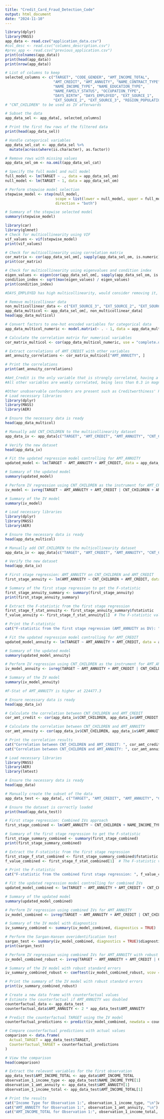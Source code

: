 ---
title: "Credit_Card_Fraud_Detection_Code"
output: html_document
date: "2024-11-10"
---

```{r load_files, include=FALSE}
library(dplyr)
library(MASS)
app_data <- read.csv("application_data.csv")
#col_desc <- read.csv("columns_description.csv")
#prev_app <- read.csv("previous_application.csv")
print(colnames(app_data))
print(head(app_data))
print(nrow(app_data))
```


```{r EDA, include=FALSE}
# List of columns to keep
selected_columns <- c("TARGET", "CODE_GENDER", "AMT_INCOME_TOTAL", 
                      "AMT_CREDIT", "AMT_ANNUITY", "NAME_CONTRACT_TYPE", 
                      "NAME_INCOME_TYPE", "NAME_EDUCATION_TYPE", 
                      "NAME_FAMILY_STATUS", "OCCUPATION_TYPE", 
                      "DAYS_BIRTH", "DAYS_EMPLOYED", "EXT_SOURCE_1", 
                      "EXT_SOURCE_2", "EXT_SOURCE_3", "REGION_POPULATION_RELATIVE")
# "CNT_CHILDREN" to be used as IV afterwards

# Subset the data
app_data_sel <- app_data[, selected_columns]

# Print the first few rows of the filtered data
print(head(app_data_sel))

```

```{r stepwise}
# Handle categorical variables
app_data_sel_cat <- app_data_sel %>%
  mutate(across(where(is.character), as.factor))

# Remove rows with missing values
app_data_sel_om <- na.omit(app_data_sel_cat)

# Specify the full model and null model
full_model <- lm(TARGET ~ ., data = app_data_sel_om)
null_model <- lm(TARGET ~ 1, data = app_data_sel_om)

# Perform stepwise model selection
stepwise_model <- step(null_model, 
                       scope = list(lower = null_model, upper = full_model), 
                       direction = "both")

# Summary of the stepwise selected model
summary(stepwise_model)

```

```{r verify-multicollinearity}
library(car)
library(glmnet)
# Check for multicollinearity using VIF 
vif_values <- vif(stepwise_model)
print(vif_values)

# Check for multicollinearity using correlation matrix 
cor_matrix <- cor(app_data_sel_om[, sapply(app_data_sel_om, is.numeric)])
print(cor_matrix)

# Check for multicollinearity using eigenvalues and condition index
eigen_values <- eigen(cor(app_data_sel_om[, sapply(app_data_sel_om, is.numeric)]))$values
condition_index <- sqrt(max(eigen_values) / eigen_values)
print(condition_index)

#DAYS_EMPLOYED has high multicollinearity, would consider removing it, whereas NAME_INCOME_TYPE has moderate multicollinearity

# Remove multicollinear data
non_multicollinear_data <- c("EXT_SOURCE_3", "EXT_SOURCE_2", "EXT_SOURCE_1", "DAYS_BIRTH", "NAME_CONTRACT_TYPE", "NAME_EDUCATION_TYPE", "OCCUPATION_TYPE", "AMT_ANNUITY", "AMT_CREDIT", "NAME_INCOME_TYPE", "AMT_INCOME_TOTAL", "NAME_FAMILY_STATUS")
app_data_multicol <- app_data_sel_om[, non_multicollinear_data]
head(app_data_multicol)
```

```{r verify-correlation}
# Convert factors to one-hot encoded variables for categorical data
app_data_multicol_numeric <- model.matrix(~ . - 1, data = app_data_multicol)

# Calculate the correlation matrix for numerical variables
cor_matrix_multicol <- cor(app_data_multicol_numeric, use = "complete.obs")

# Extract correlations of AMT_CREDIT with other variables
amt_annuity_correlations <- cor_matrix_multicol["AMT_ANNUITY", ]

# Print the correlations
print(amt_annuity_correlations)

#Amt_Credit is the only variable that is strongly correlated, having a correlation coefficient of 0.77398, which is > 0.7
#All other variables are weakly correlated, being less than 0.3 in magnitude
```

```{r IV}
#Other unobservable confounders are present such as Creditworthiness' Perception, 
# Load necessary libraries
library(dplyr)
library(MASS)
library(AER)

# Ensure the necessary data is ready
head(app_data_multicol)

# Manually add CNT_CHILDREN to the multicollinearity dataset
app_data_iv <- app_data[c("TARGET", "AMT_CREDIT", "AMT_ANNUITY", "CNT_CHILDREN")]

# Verify the new dataset
head(app_data_iv)

# Fit the updated regression model controlling for AMT_ANNUITY
updated_model <- lm(TARGET ~ AMT_ANNUITY + AMT_CREDIT, data = app_data_iv)

# Summary of the updated model
summary(updated_model)

# Perform IV regression using CNT_CHILDREN as the instrument for AMT_CREDIT
iv_model <- ivreg(TARGET ~ AMT_ANNUITY + AMT_CREDIT | CNT_CHILDREN + AMT_CREDIT, data = app_data_iv)

# Summary of the IV model
summary(iv_model)
```

```{r f-statistic-iv-validity}
# Load necessary libraries
library(dplyr)
library(MASS)
library(AER)

# Ensure the necessary data is ready
head(app_data_multicol)

# Manually add CNT_CHILDREN to the multicollinearity dataset
app_data_iv <- app_data[c("TARGET", "AMT_CREDIT", "AMT_ANNUITY", "CNT_CHILDREN")]

# Verify the new dataset
head(app_data_iv)

# First stage regression: AMT_ANNUITY on CNT_CHILDREN and AMT_CREDIT
first_stage_annuity <- lm(AMT_ANNUITY ~ CNT_CHILDREN + AMT_CREDIT, data = app_data_iv)

# Summary of the first stage regression to get the F-statistic
first_stage_annuity_summary <- summary(first_stage_annuity)
print(first_stage_annuity_summary)

# Extract the F-statistic from the first stage regression
first_stage_f_stat_annuity <- first_stage_annuity_summary$fstatistic
f_value_annuity <- first_stage_f_stat_annuity[1]  # The F-statistic value

# Print the F-statistic
cat("F-statistic from the first stage regression (AMT_ANNUITY as DV): ", f_value_annuity, "\n")

# Fit the updated regression model controlling for AMT_CREDIT
updated_model_annuity <- lm(TARGET ~ AMT_ANNUITY + AMT_CREDIT, data = app_data_iv)

# Summary of the updated model
summary(updated_model_annuity)

# Perform IV regression using CNT_CHILDREN as the instrument for AMT_ANNUITY
iv_model_annuity <- ivreg(TARGET ~ AMT_ANNUITY + AMT_CREDIT | CNT_CHILDREN + AMT_CREDIT, data = app_data_iv)

# Summary of the IV model
summary(iv_model_annuity)

#F-Stat of AMT_ANNUITY is higher at 224477.3
```

```{r IV-Validity}
# Ensure necessary data is ready
head(app_data_iv)

# Calculate the correlation between CNT_CHILDREN and AMT_CREDIT
cor_amt_credit <- cor(app_data_iv$CNT_CHILDREN, app_data_iv$AMT_CREDIT, use = "complete.obs")

# Calculate the correlation between CNT_CHILDREN and AMT_ANNUITY
cor_amt_annuity <- cor(app_data_iv$CNT_CHILDREN, app_data_iv$AMT_ANNUITY, use = "complete.obs")

# Print the correlation results
cat("Correlation between CNT_CHILDREN and AMT_CREDIT: ", cor_amt_credit, "\n")
cat("Correlation between CNT_CHILDREN and AMT_ANNUITY: ", cor_amt_annuity, "\n")

```

```{r IV-Test}
# Load necessary libraries
library(MASS)
library(AER)
library(lmtest)

# Ensure the necessary data is ready
head(app_data)

# Manually create the subset of the data
app_data_test <- app_data[, c("TARGET", "AMT_CREDIT", "AMT_ANNUITY", "CNT_CHILDREN", "NAME_INCOME_TYPE", "REGION_POPULATION_RELATIVE", "OCCUPATION_TYPE")]

# Ensure the dataset is correctly loaded
print(head(app_data_test))

# First stage regression: Combined IVs approach
first_stage_combined <- lm(AMT_ANNUITY ~ CNT_CHILDREN + NAME_INCOME_TYPE + REGION_POPULATION_RELATIVE + OCCUPATION_TYPE + AMT_CREDIT, data = app_data_test)

# Summary of the first stage regression to get the F-statistic
first_stage_summary_combined <- summary(first_stage_combined)
print(first_stage_summary_combined)

# Extract the F-statistic from the first stage regression
first_stage_f_stat_combined <- first_stage_summary_combined$fstatistic
f_value_combined <- first_stage_f_stat_combined[1]  # The F-statistic value

# Print the F-statistic
cat("F-statistic from the combined first stage regression: ", f_value_combined, "\n")

# Fit the updated regression model controlling for combined IVs
updated_model_combined <- lm(TARGET ~ AMT_ANNUITY + AMT_CREDIT + CNT_CHILDREN + NAME_INCOME_TYPE + REGION_POPULATION_RELATIVE + OCCUPATION_TYPE, data = app_data_test)

# Summary of the updated model
summary(updated_model_combined)

# Perform IV regression using combined IVs for AMT_ANNUITY
iv_model_combined <- ivreg(TARGET ~ AMT_ANNUITY + AMT_CREDIT | CNT_CHILDREN + NAME_INCOME_TYPE + REGION_POPULATION_RELATIVE + OCCUPATION_TYPE + AMT_CREDIT, data = app_data_test)

# Summary of the IV model with diagnostics
iv_summary_combined <- summary(iv_model_combined, diagnostics = TRUE)

# Perform the Sargan-Hansen overidentification test
sargan_test <- summary(iv_model_combined, diagnostics = TRUE)$diagnostics
print(sargan_test)

# Perform IV regression using combined IVs for AMT_ANNUITY with robust standard errors
iv_model_combined_robust <- ivreg(TARGET ~ AMT_ANNUITY + AMT_CREDIT | CNT_CHILDREN + NAME_INCOME_TYPE + REGION_POPULATION_RELATIVE + OCCUPATION_TYPE + AMT_CREDIT, data = app_data_test)

# Summary of the IV model with robust standard errors
iv_summary_combined_robust <- coeftest(iv_model_combined_robust, vcov = vcovHC(iv_model_combined_robust, type = "HC1"))

# Print the summary of the IV model with robust standard errors
print(iv_summary_combined_robust)

```
```{r counterfactual}
# Create a new data frame with counterfactual values
# Estimate the counterfactual if AMT_ANNUITY was doubled
counterfactual_data <- app_data_test
counterfactual_data$AMT_ANNUITY <- 2 * app_data_test$AMT_ANNUITY

# Predict the counterfactual TARGET using the IV model
counterfactual_predictions <- predict(iv_model_combined, newdata = counterfactual_data)

# Compare counterfactual predictions with actual values
comparison <- data.frame(
  Actual_TARGET = app_data_test$TARGET,
  Counterfactual_TARGET = counterfactual_predictions
)

# View the comparison
head(comparison)

```
```{r ob1}
# Extract the relevant variables for the first observation
app_data_test$AMT_INCOME_TOTAL <- app_data$AMT_INCOME_TOTAL
observation_1_income_type <- app_data_test$NAME_INCOME_TYPE[1]
observation_1_amt_annuity <- app_data_test$AMT_ANNUITY[1]
observation_1_income_total <- app_data_test$AMT_INCOME_TOTAL[1]

# Print the results
cat("Income Type for Observation 1:", observation_1_income_type, "\n")And 
cat("AMT_ANNUITY for Observation 1:", observation_1_amt_annuity, "\n")
cat("AMT_INCOME_TOTAL for Observation 1:", observation_1_income_total, "\n")
```

